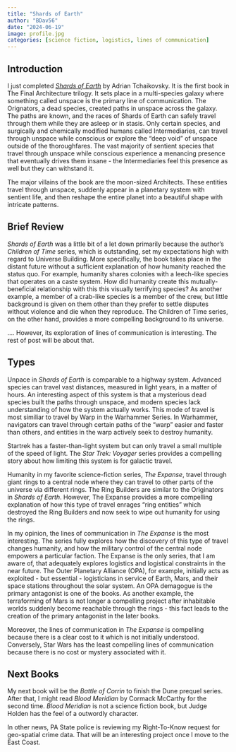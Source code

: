 ```yaml
---
title: "Shards of Earth"
author: "BDav56"
date: "2024-06-19"
image: profile.jpg
categories: [science fiction, logistics, lines of communication]
---
```


## Introduction

I just completed [*Shards of Earth*](https://www.amazon.com/Shards-Earth-Final-Architects-Trilogy-ebook/dp/B08HLPZY6X) by Adrian Tchaikovsky. It is the first book in The Final Architecture trilogy. It sets place in a multi-species galaxy where something called unspace is the primary line of communication. The Orignators, a dead species, created paths in unspace across the galaxy. The paths are known, and the races of Shards of Earth can safely travel through them while they are asleep or in stasis. Only certain species, and surgically and chemically modified humans called Intermediaries, can travel through unspace while conscious or explore the "deep void" of unspace outside of the thoroughfares. The vast majority of sentient species that travel through unspace while conscious experience a menancing presence that eventually drives them insane - the Intermediaries feel this presence as well but they can withstand it.

The major villains of the book are the moon-sized Architects. These entities travel through unspace, suddenly appear in a planetary system with sentient life, and then reshape the entire planet into a beautiful shape with intricate patterns.

## Brief Review

*Shards of Earth* was a little bit of a let down primarily because the author's *Children of Time* series, which is outstanding, set my expectations high with regard to Universe Building. More specifically, the book takes place in the distant future without a sufficient explanation of how humanity reached the status quo. For example, humanity shares colonies with a leech-like species that operates on a caste system. How did humanity create this mutually-beneficial relationship with this this visually terrifying species? As another example, a member of a crab-like species is a member of the crew, but little background is given on them other than they prefer to settle disputes without violence and die when they reproduce. The Children of Time series, on the other hand, provides a more compelling background to its universe.

.... However, its exploration of lines of communication is interesting. The rest of post will be about that.

## Types

Unpace in *Shards of Earth* is comparable to a highway system. Advanced species can travel vast distances, measured in light years, in a matter of hours. An interesting aspect of this system is that a mysterious dead species built the paths through unspace, and modern species lack understanding of how the system actually works. This mode of travel is most similiar to travel by Warp in the Warhammer Series. In Warhammer, navigators can travel through certain paths of the "warp" easier and faster than others, and entities in the warp actively seek to destroy humanity.

Startrek has a faster-than-light system but can only travel a small multiple of the speed of light. The *Star Trek: Voyager* series provides a compelling story about how limiting this system is for galactic travel.

Humanity in my favorite science-fiction series, *The Expanse*, travel through giant rings to a central node where they can travel to other parts of the universe via different rings. The Ring Builders are similar to the Originators in *Shards of Earth*. However, The Expanse provides a more compelling explanation of how this type of travel enrages "ring entities" which destroyed the Ring Builders and now seek to wipe out humanity for using the rings.

In my opinion, the lines of communication in *The Expanse* is the most interesting. The series fully explores how the discovery of this type of travel changes humanity, and how the military control of the central node empowers a particular faction. The Expanse is the only series, that I am aware of, that adequately explores logistics and logistical constraints in the near future. The Outer Planetary Alliance (OPA), for example, initially acts as exploited - but essential - logisticians in service of Earth, Mars, and their space stations throughout the solar system. An OPA demagogue is the primary antagonist is one of the books. As another example, the terraforming of Mars is not longer a compelling project after inhabitable worlds suddenly become reachable through the rings - this fact leads to the creation of the primary antagonist in the later books. 

Moreover, the lines of communication in *The Expanse* is compelling because there is a clear cost to it which is not initially understood. Conversely, Star Wars has the least compelling lines of communication because there is no cost or mystery associated with it.

## Next Books

My next book will be the *Battle of Corrin* to finish the Dune prequel series. After that, I might read *Blood Meridian* by Cormack McCarthy for the second time. *Blood Meridian* is not a science fiction book, but Judge Holden has the feel of a outwordly character.

In other news, PA State police is reviewing my Right-To-Know request for geo-spatial crime data. That will be an interesting project once I move to the East Coast.